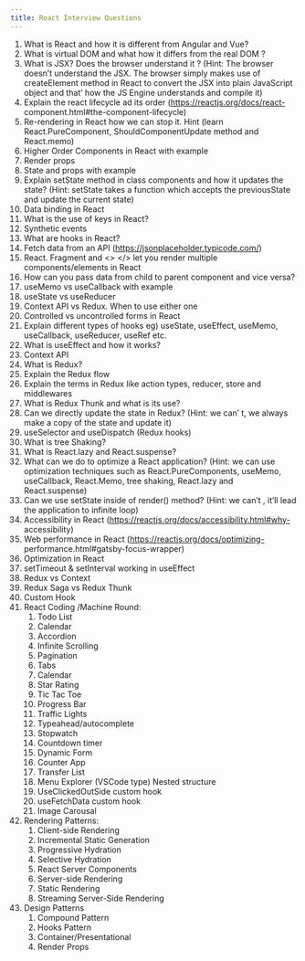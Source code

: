 ```yaml
---
title: React Interview Questions
---
```


1. What is React and how it is different from Angular and Vue?
2. What is virtual DOM and what how it differs from the real DOM ?
3. What is JSX? Does the browser understand it ? (Hint: The browser doesn’t
understand the JSX. The browser simply makes use of createElement method
in React to convert the JSX into plain JavaScript object and that’ how the JS
Engine understands and compile it)
4. Explain the react lifecycle ad its order (https://reactjs.org/docs/react-
component.html#the-component-lifecycle)
5. Re-rendering in React how we can stop it. Hint (learn React.PureComponent,
ShouldComponentUpdate method and React.memo)
6. Higher Order Components in React with example
7. Render props
8. State and props with example
9. Explain setState method in class components and how it updates the state?
(Hint: setState takes a function which accepts the previousState and update
the current state)
10. Data binding in React
11. What is the use of keys in React?
12. Synthetic events
13. What are hooks in React?
14. Fetch data from an API (https://jsonplaceholder.typicode.com/)
15. React. Fragment and &lt;&gt; &lt;/&gt; let you render multiple components/elements in
React
16. How can you pass data from child to parent component and vice versa?
17. useMemo vs useCallback with example
18. useState vs useReducer
19. Context API vs Redux. When to use either one
20. Controlled vs uncontrolled forms in React
21. Explain different types of hooks eg) useState, useEffect, useMemo,
useCallback, useReducer, useRef etc.
22. What is useEffect and how it works?
23. Context API
24. What is Redux?
25. Explain the Redux flow
26. Explain the terms in Redux like action types, reducer, store and middlewares
27. What is Redux Thunk and what is its use?
28. Can we directly update the state in Redux? (Hint: we can’ t, we always make
a copy of the state and update it)
29. useSelector and useDispatch (Redux hooks)
30. What is tree Shaking?
31. What is React.lazy and React.suspense?
32. What can we do to optimize a React application? (Hint: we can use
optimization techniques such as React.PureComponents, useMemo,
useCallback, React.Memo, tree shaking, React.lazy and React.suspense)
33. Can we use setState inside of render() method? (Hint: we can’t , it’ll lead the
application to infinite loop)
34. Accessibility in React (https://reactjs.org/docs/accessibility.html#why-
accessibility)
35. Web performance in React (https://reactjs.org/docs/optimizing-
performance.html#gatsby-focus-wrapper)
36. Optimization in React
37. setTimeout &amp; setInterval working in useEffect
38. Redux vs Context
39. Redux Saga vs Redux Thunk
40. Custom Hook
41. React Coding /Machine Round:
    1. Todo List
    2. Calendar
    3. Accordion
    4. Infinite Scrolling
    5. Pagination
    6. Tabs
    7. Calendar
    8. Star Rating
    9. Tic Tac Toe
    10. Progress Bar
    11. Traffic Lights
    12. Typeahead/autocomplete
    13. Stopwatch
    14. Countdown timer
    15. Dynamic Form
    16. Counter App
    17. Transfer List
    18. Menu Explorer (VSCode type) Nested structure
    19. UseClickedOutSide custom hook
    20. useFetchData custom hook
    21. Image Carousal
42. Rendering Patterns:
    1. Client-side Rendering
    2. Incremental Static Generation
    3. Progressive Hydration
    4. Selective Hydration
    5. React Server Components
    6. Server-side Rendering
    7. Static Rendering
    8. Streaming Server-Side Rendering
43. Design Patterns
    1. Compound Pattern
    2. Hooks Pattern
    3. Container/Presentational
    4. Render Props